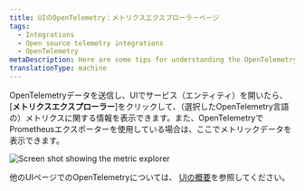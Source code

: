 ```yaml
---
title: UIのOpenTelemetry：メトリクスエクスプローラーページ
tags:
  - Integrations
  - Open source telemetry integrations
  - OpenTelemetry
metaDescription: Here are some tips for understanding the OpenTelemetry metrics explorer page in the New Relic UI.
translationType: machine
---
```



OpenTelemetryデータを送信し、UIでサービス（エンティティ）を開いたら、\[**メトリクスエクスプローラー**]をクリックして、（選択したOpenTelemetry言語の）メトリクスに関する情報を表示できます。また、OpenTelemetryでPrometheusエクスポーターを使用している場合は、ここでメトリックデータを表示できます。

<img
  title="Screen shot showing the metric explorer"
  alt="Screen shot showing the metric explorer"
  src={opentelemetryMetricExplorer}
/>

他のUIページでのOpenTelemetryについては、 [UIの概要](/docs/more-integrations/open-source-telemetry-integrations/opentelemetry/view-your-data/opentelemetry-view-your-data)を参照してください。